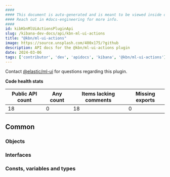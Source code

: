 ```yaml
---
####
#### This document is auto-generated and is meant to be viewed inside our experimental, new docs system.
#### Reach out in #docs-engineering for more info.
####
id: kibKbnMlUiActionsPluginApi
slug: /kibana-dev-docs/api/kbn-ml-ui-actions
title: "@kbn/ml-ui-actions"
image: https://source.unsplash.com/400x175/?github
description: API docs for the @kbn/ml-ui-actions plugin
date: 2024-03-06
tags: ['contributor', 'dev', 'apidocs', 'kibana', '@kbn/ml-ui-actions']
---
```




Contact [@elastic/ml-ui](https://github.com/orgs/elastic/teams/ml-ui) for questions regarding this plugin.

**Code health stats**

| Public API count  | Any count | Items lacking comments | Missing exports |
|-------------------|-----------|------------------------|-----------------|
| 18 | 0 | 18 | 0 |

## Common

### Objects
<DocDefinitionList data={kbnMlUiActionsObj.common.objects}/>

### Interfaces
<DocDefinitionList data={kbnMlUiActionsObj.common.interfaces}/>

### Consts, variables and types
<DocDefinitionList data={kbnMlUiActionsObj.common.misc}/>

